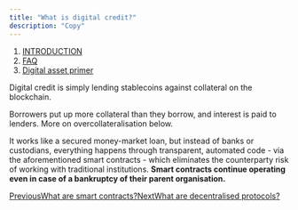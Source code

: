 ```yaml
---
title: "What is digital credit?"
description: "Copy"
---
```


1. [INTRODUCTION](/documentation/introduction)
2. [FAQ](/documentation/introduction/faq)
3. [Digital asset primer](/documentation/introduction/faq/digital-asset-primer)

Digital credit is simply lending stablecoins against collateral on the blockchain.

Borrowers put up more collateral than they borrow, and interest is paid to lenders. More on overcollateralisation below.

It works like a secured money-market loan, but instead of banks or custodians, everything happens through transparent, automated code - via the aforementioned smart contracts - which eliminates the counterparty risk of working with traditional institutions. **Smart contracts continue operating even in case of a bankruptcy of their parent organisation.**

[PreviousWhat are smart contracts?](/documentation/introduction/faq/digital-asset-primer/what-are-smart-contracts)[NextWhat are decentralised protocols?](/documentation/introduction/faq/digital-asset-primer/what-are-decentralised-protocols)

